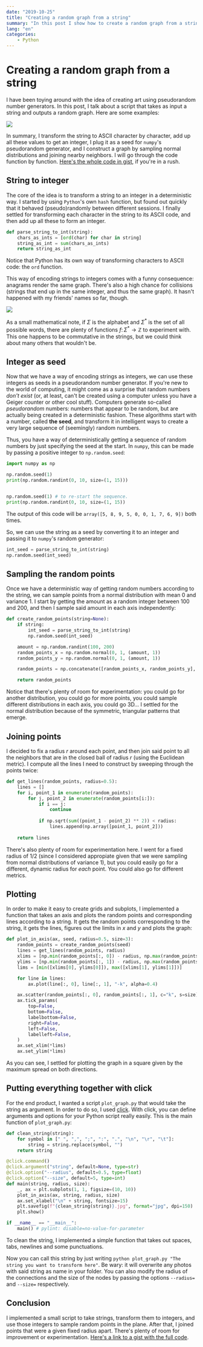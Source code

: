 ```yaml
---
date: "2019-10-25"
title: "Creating a random graph from a string"
summary: "In this post I show how to create a random graph from a string using numpy's random number generator and click."
lang: "en"
categories:
    - Python
---
```


# Creating a random graph from a string

I have been toying around with the idea of creating art using pseudorandom number generators. In this post, I talk about a script that takes as input a string and outputs a random graph. Here are some examples:

![](/assets/pseudorandom_graphs.jpg)

In summary, I transform the string to ASCII character by character, add up all these values to get an integer, I plug it as a seed for `numpy`'s pseudorandom generator, and I construct a graph by sampling normal distributions and joining nearby neighbors. I will go through the code function by function. [Here's the whole code in gist](https://gist.github.com/miguelgondu/a959d33334e6e85e4077180f5bc885cd), if you're in a rush.

## String to integer

The core of the idea is to transform a string to an integer in a deterministic way. I started by using `Python`'s own `hash` function, but found out quickly that it behaved (pseudo)randomly between different sessions. I finally settled for transforming each character in the string to its ASCII code, and then add up all these to form an integer.

```python
def parse_string_to_int(string):
    chars_as_ints = [ord(char) for char in string]
    string_as_int = sum(chars_as_ints)
    return string_as_int
```

Notice that Python has its own way of transforming characters to ASCII code: the `ord` function.

This way of encoding strings to integers comes with a funny consequence: anagrams render the same graph. There's also a high chance for collisions (strings that end up in the same integer, and thus the same graph). It hasn't happened with my friends' names so far, though.

![](/assets/anagrams.jpg)

As a small mathematical note, if $\Sigma$ is the alphabet and $\Sigma^*$ is the set of all possible words, there are plenty of functions $f\colon \Sigma^{ *}\to \mathbb{Z}$ to experiment with. This one happens to be commutative in the strings, but we could think about many others that wouldn't be.

## Integer as seed

Now that we have a way of encoding strings as integers, we can use these integers as seeds in a pseudorandom number generator. If you're new to the world of computing, it might come as a surprise that random numbers *don't exist* (or, at least, can't be created using a computer unless you have a Geiger counter or other cool stuff). Computers generate so-called *pseudorandom* numbers: numbers that appear to be random, but are actually being created in a deterministic fashion. These algorithms start with a number, called **the seed**, and transform it in intelligent ways to create a very large sequence of (seemingly) random numbers.

Thus, you have a way of deterministically getting a sequence of random numbers by just specifying the seed at the start. In `numpy`, this can be made by passing a positive integer to `np.random.seed`:

```python
import numpy as np

np.random.seed(1)
print(np.random.randint(0, 10, size=(1, 15)))


np.random.seed(1) # to re-start the sequence.
print(np.random.randint(0, 10, size=(1, 15))
```

The output of this code will be `array([5, 8, 9, 5, 0, 0, 1, 7, 6, 9])` both times.

So, we can use the string as a seed by converting it to an integer and passing it to `numpy`'s random generator:

```python
int_seed = parse_string_to_int(string)
np.random.seed(int_seed)
```

## Sampling the random points 

Once we have a deterministic way of getting random numbers according to the string, we can sample points from a normal distribution with mean 0 and variance 1. I start by getting the amount as a random integer between 100 and 200, and then I sample said amount in each axis independently:

```python
def create_random_points(string=None):
    if string:
        int_seed = parse_string_to_int(string)
        np.random.seed(int_seed)

    amount = np.random.randint(100, 200)
    random_points_x = np.random.normal(0, 1, (amount, 1))
    random_points_y = np.random.normal(0, 1, (amount, 1))

    random_points = np.concatenate([random_points_x, random_points_y], axis=1)

    return random_points
```

Notice that there's plenty of room for experimentation: you could go for another distribution, you could go for more points, you could sample different distributions in each axis, you could go 3D... I settled for the normal distribution because of the symmetric, triangular patterns that emerge.

## Joining points

I decided to fix a radius $r$ around each point, and then join said point to all the neighbors that are in the closed ball of radius $r$ (using the Euclidean metric). I compute all the lines I need to construct by sweeping through the points twice:

```python
def get_lines(random_points, radius=0.5):
    lines = []
    for i, point_1 in enumerate(random_points):
        for j, point_2 in enumerate(random_points[i:]):
            if i == j: 
                continue
        
            if np.sqrt(sum((point_1 - point_2) ** 2)) < radius:
                lines.append(np.array([point_1, point_2]))
    
    return lines
```

There's also plenty of room for experimentation here. I went for a fixed radius of $1/2$ (since I considered appropiate given that we were sampling from normal distributions of variance 1), but you could easily go for a different, dynamic radius for *each* point. You could also go for different metrics.

## Plotting

In order to make it easy to create grids and subplots, I implemented a function that takes an axis and plots the random points and corresponding lines according to a string. It gets the random points corresponding to the string, it gets the lines, figures out the limits in $x$ and $y$ and plots the graph:

```python
def plot_in_axis(ax, seed, radius=0.5, size=3):
    random_points = create_random_points(seed)
    lines = get_lines(random_points, radius)
    xlims = [np.min(random_points[:, 0]) - radius, np.max(random_points[:, 0]) + radius]
    ylims = [np.min(random_points[:, 1]) - radius, np.max(random_points[:, 1]) + radius]
    lims = [min([xlims[0], ylims[0]]), max([xlims[1], ylims[1]])]

    for line in lines:
        ax.plot(line[:, 0], line[:, 1], "-k", alpha=0.4)

    ax.scatter(random_points[:, 0], random_points[:, 1], c="k", s=size)
    ax.tick_params(
        top=False,
        bottom=False,
        labelbottom=False,
        right=False,
        left=False,
        labelleft=False,
    )
    ax.set_xlim(*lims)
    ax.set_ylim(*lims)
```

As you can see, I settled for plotting the graph in a square given by the maximum spread on both directions.

## Putting everything together with click

For the end product, I wanted a script `plot_graph.py` that would take the string as argument. In order to do so, I used [click](https://click.palletsprojects.com/en/7.x/). With click, you can define arguments and options for your Python script really easily. This is the main function of `plot_graph.py`:

```python
def clean_string(string):
    for symbol in [" ", ",", ";", ":", ".", "\n", "\r", "\t"]:
        string = string.replace(symbol, "")
    return string

@click.command()
@click.argument("string", default=None, type=str)
@click.option("--radius", default=0.5, type=float)
@click.option("--size", default=5, type=int)
def main(string, radius, size):
    _, ax = plt.subplots(1, 1, figsize=(10, 10))
    plot_in_axis(ax, string, radius, size)
    ax.set_xlabel("\n" + string, fontsize=15)
    plt.savefig(f"{clean_string(string)}.jpg", format="jpg", dpi=150)
    plt.show()

if __name__ == "__main__":
    main() # pylint: disable=no-value-for-parameter
```

To clean the string, I implemented a simple function that takes out spaces, tabs, newlines and some punctuations.

Now you can call this string by just writing `python plot_graph.py "The string you want to transform here"`. Be wary: it will overwrite any photos with said string as name in your folder. You can also modify the radius of the connections and the size of the nodes by passing the options `--radius=` and `--size=` respectively.

## Conclusion

I implemented a small script to take strings, transform them to integers, and use those integers to sample random points in the plane. After that, I joined points that were a given fixed radius apart. There's plenty of room for improvement or experimentation. [Here's a link to a gist with the full code](https://gist.github.com/miguelgondu/a959d33334e6e85e4077180f5bc885cd).